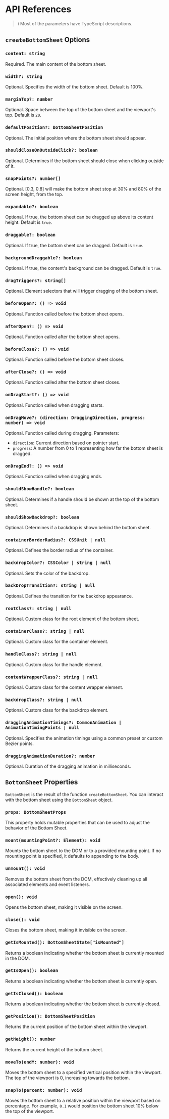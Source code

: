 # API References

> ℹ️ Most of the parameters have TypeScript descriptions.

## `createBottomSheet` Options

### `content: string`

Required. The main content of the bottom sheet.

### `width?: string`

Optional. Specifies the width of the bottom sheet. Default is 100%.

### `marginTop?: number`

Optional. Space between the top of the bottom sheet and the viewport's top. Default is `20`.

### `defaultPosition?: BottomSheetPosition`

Optional. The initial position where the bottom sheet should appear.

### `shouldCloseOnOutsideClick?: boolean`

Optional. Determines if the bottom sheet should close when clicking outside of it.

### `snapPoints?: number[]`

Optional. [0.3, 0.8] will make the bottom sheet stop at 30% and 80% of the screen height, from the top.

### `expandable?: boolean`

Optional. If true, the bottom sheet can be dragged up above its content height. Default is `true`.

### `draggable?: boolean`

Optional. If true, the bottom sheet can be dragged. Default is `true`.

### `backgroundDraggable?: boolean`

Optional. If true, the content's background can be dragged. Default is `true`.

### `dragTriggers?: string[]`

Optional. Element selectors that will trigger dragging of the bottom sheet.

### `beforeOpen?: () => void`

Optional. Function called before the bottom sheet opens.

### `afterOpen?: () => void`

Optional. Function called after the bottom sheet opens.

### `beforeClose?: () => void`

Optional. Function called before the bottom sheet closes.

### `afterClose?: () => void`

Optional. Function called after the bottom sheet closes.

### `onDragStart?: () => void`

Optional. Function called when dragging starts.

### `onDragMove?: (direction: DraggingDirection, progress: number) => void`

Optional. Function called during dragging. Parameters:

- `direction`: Current direction based on pointer start.
- `progress`: A number from 0 to 1 representing how far the bottom sheet is dragged.

### `onDragEnd?: () => void`

Optional. Function called when dragging ends.

### `shouldShowHandle?: boolean`

Optional. Determines if a handle should be shown at the top of the bottom sheet.

### `shouldShowBackdrop?: boolean`

Optional. Determines if a backdrop is shown behind the bottom sheet.

### `containerBorderRadius?: CSSUnit | null`

Optional. Defines the border radius of the container.

### `backdropColor?: CSSColor | string | null`

Optional. Sets the color of the backdrop.

### `backDropTransition?: string | null`

Optional. Defines the transition for the backdrop appearance.

### `rootClass?: string | null`

Optional. Custom class for the root element of the bottom sheet.

### `containerClass?: string | null`

Optional. Custom class for the container element.

### `handleClass?: string | null`

Optional. Custom class for the handle element.

### `contentWrapperClass?: string | null`

Optional. Custom class for the content wrapper element.

### `backdropClass?: string | null`

Optional. Custom class for the backdrop element.

### `draggingAnimationTimings?: CommonAnimation | AnimationTimingPoints | null`

Optional. Specifies the animation timings using a common preset or custom Bezier points.

### `draggingAnimationDuration?: number`

Optional. Duration of the dragging animation in milliseconds.

## `BottomSheet` Properties

`BottomSheet` is the result of the function `createBottomSheet`.
You can interact with the bottom sheet using the `BottomSheet` object.

### `props: BottomSheetProps`

This property holds mutable properties that can be used to adjust the behavior of the Bottom Sheet.

### `mount(mountingPoint?: Element): void`

Mounts the bottom sheet to the DOM or to a provided mounting point. If no mounting point is specified, it defaults to appending to the body.

### `unmount(): void`

Removes the bottom sheet from the DOM, effectively cleaning up all associated elements and event listeners.

### `open(): void`

Opens the bottom sheet, making it visible on the screen.

### `close(): void`

Closes the bottom sheet, making it invisible on the screen.

### `getIsMounted(): BottomSheetState["isMounted"]`

Returns a boolean indicating whether the bottom sheet is currently mounted in the DOM.

### `getIsOpen(): boolean`

Returns a boolean indicating whether the bottom sheet is currently open.

### `getIsClosed(): boolean`

Returns a boolean indicating whether the bottom sheet is currently closed.

### `getPosition(): BottomSheetPosition`

Returns the current position of the bottom sheet within the viewport.

### `getHeight(): number`

Returns the current height of the bottom sheet.

### `moveTo(endY: number): void`

Moves the bottom sheet to a specified vertical position within the viewport. The top of the viewport is 0, increasing towards the bottom.

### `snapTo(percent: number): void`

Moves the bottom sheet to a relative position within the viewport based on percentage. For example, `0.1` would position the bottom sheet 10% below the top of the viewport.

